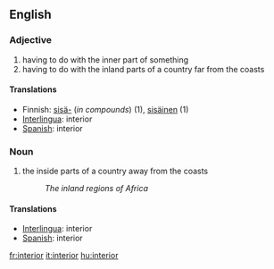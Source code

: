 ==English==
===Adjective===
# having to do with the inner part of something
# having to do with the inland parts of a country far from the coasts

====Translations====
*Finnish: [[sisä-]] (''in compounds'') (1), [[sisäinen]] (1)
*[[Interlingua]]: interior
*[[Spanish]]: interior

===Noun===
# the inside parts of a country away from the coasts
#:''The inland regions of Africa''

====Translations====
*[[Interlingua]]: interior
*[[Spanish]]: interior
[[fr:interior]]
[[it:interior]]
[[hu:interior]]